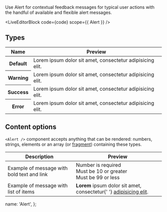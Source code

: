 
Use Alert for contextual feedback messages for typical user actions with the handful of available and flexible alert messages.

<LiveEditorBlock code={code} scope={{ Alert }} />
<GeneratePropsTable componentName="Alert" />

## Types

<table className="docs-table table table-condensed">
  <thead>
    <tr>
      <th>Name</th>
      <th>Preview</th>
    </tr>
  </thead>
  <tbody>
    <tr>
      <th scope="row">Default</th>
      <td>
        <Alert size="sm">Lorem ipsum dolor sit amet, consectetur adipisicing elit.</Alert>
      </td>
    </tr>
    <tr>
      <th scope="row">Warning</th>
      <td>
        <Alert type="warning" size="sm">
          Lorem ipsum dolor sit amet, consectetur adipisicing elit.
        </Alert>
      </td>
    </tr>
    <tr>
      <th scope="row">Success</th>
      <td>
        <Alert type="success" size="sm">
          Lorem ipsum dolor sit amet, consectetur adipisicing elit.
        </Alert>
      </td>
    </tr>
    <tr>
      <th scope="row">Error</th>
      <td>
        <Alert type="error" size="sm">
          Lorem ipsum dolor sit amet, consectetur adipisicing elit.
        </Alert>
      </td>
    </tr>
  </tbody>
</table>

## Content options

`<Alert />` component accepts anything that can be rendered: numbers, strings, elements or an array (or [fragment](https://reactjs.org/docs/fragments.html)) containing these types.

<table className="table docs-table table-condensed">
  <thead>
    <tr>
      <th>Description</th>
      <th>Preview</th>
    </tr>
  </thead>
  <tbody>
    <tr>
      <td>Example of message with bold text and link</td>
      <td>
        <Alert size="sm" type="error" arrow="up-center">
          <div>Number is required</div>
          <div>Must be 10 or greater</div>
          <div>Must be 99 or less</div>
        </Alert>
      </td>
    </tr>
    <tr>
      <td>Example of message with list of items</td>
      <td>
        <Alert size="sm">
          <b>Lorem</b> ipsum dolor sit amet, consectetur{' '}
          <a href="https://transferwise.com/help">adipisicing elit</a>.
        </Alert>
      </td>
    </tr>
  </tbody>
</table>

  name: 'Alert',
};
